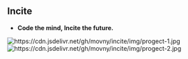 ==Incite==
*'''Code the mind, Incite the future.'''
[[Image:https://cdn.jsdelivr.net/gh/movny/incite/img/progect-1.jpg]]
[[Image:https://cdn.jsdelivr.net/gh/movny/incite/img/progect-2.jpg]]